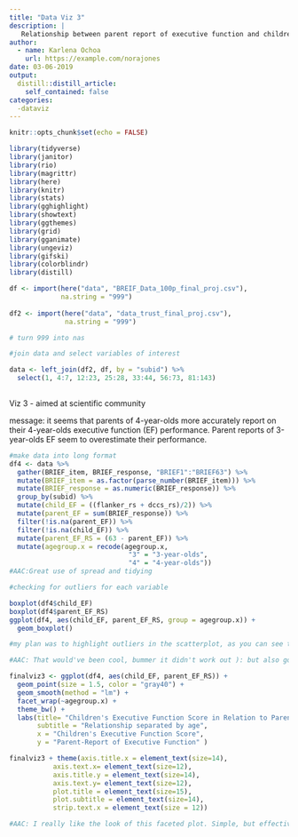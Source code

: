 ```yaml
---
title: "Data Viz 3"
description: |
   Relationship between parent report of executive function and children's perfomance.
author:
  - name: Karlena Ochoa
    url: https://example.com/norajones
date: 03-06-2019
output:
  distill::distill_article:
    self_contained: false
categories:
  -dataviz
---
```


```r
knitr::opts_chunk$set(echo = FALSE)
```

```r

library(tidyverse)
library(janitor)
library(rio)
library(magrittr)
library(here)
library(knitr)
library(stats)
library(gghighlight)
library(showtext)
library(ggthemes)
library(grid)
library(gganimate)
library(ungeviz)
library(gifski)
library(colorblindr)
library(distill)

```


```r

df <- import(here("data", "BREIF_Data_100p_final_proj.csv"),
             na.string = "999")
             
df2 <- import(here("data", "data_trust_final_proj.csv"),
              na.string = "999")

# turn 999 into nas

#join data and select variables of interest 

data <- left_join(df2, df, by = "subid") %>% 
  select(1, 4:7, 12:23, 25:28, 33:44, 56:73, 81:143)
  
```


Viz 3 - aimed at scientific community

message: it seems that parents of 4-year-olds more accurately report on their 4-year-olds executive function (EF) performance. Parent reports of 3-year-olds EF seem to overestimate their performance. 
```r

#make data into long format
df4 <- data %>%
  gather(BRIEF_item, BRIEF_response, "BRIEF1":"BRIEF63") %>%
  mutate(BRIEF_item = as.factor(parse_number(BRIEF_item))) %>%
  mutate(BRIEF_response = as.numeric(BRIEF_response)) %>% 
  group_by(subid) %>%  
  mutate(child_EF = ((flanker_rs + dccs_rs)/2)) %>% 
  mutate(parent_EF = sum(BRIEF_response)) %>% 
  filter(!is.na(parent_EF)) %>% 
  filter(!is.na(child_EF)) %>% 
  mutate(parent_EF_RS = (63 - parent_EF)) %>% 
  mutate(agegroup.x = recode(agegroup.x,
                              "3" = "3-year-olds",
                              "4" = "4-year-olds")) 
#AAC:Great use of spread and tidying

#checking for outliers for each variable 

boxplot(df4$child_EF)
boxplot(df4$parent_EF_RS)
ggplot(df4, aes(child_EF, parent_EF_RS, group = agegroup.x)) + 
  geom_boxplot()

#my plan was to highlight outliers in the scatterplot, as you can see there are no outliers. may do something else! Suggestions to make it look fancier?

#AAC: That would've been cool, bummer it didn't work out ): but also good that the data has no outliers :D 

finalviz3 <- ggplot(df4, aes(child_EF, parent_EF_RS)) +
  geom_point(size = 1.5, color = "gray40") +
  geom_smooth(method = "lm") +
  facet_wrap(~agegroup.x) +
  theme_bw() + 
  labs(title= "Children's Executive Function Score in Relation to Parent Report of Executive Function",
       subtitle = "Relationship separated by age", 
       x = "Children's Executive Function Score",
       y = "Parent-Report of Executive Function" )

finalviz3 + theme(axis.title.x = element_text(size=14),
           axis.text.x= element_text(size=12),
           axis.title.y = element_text(size=14),
           axis.text.y= element_text(size=12),
           plot.title = element_text(size=15),
           plot.subtitle = element_text(size=14),
           strip.text.x = element_text(size = 12))

#AAC: I really like the look of this faceted plot. Simple, but effective. My only question is that you said that "parents of 4-year-olds more accurately report on their 4-year-olds executive function (EF) performance. Parent reports of 3-year-olds EF seem to overestimate their performance", but despite this pattern, the linear models look kind of similar, despite having somewhat different intercepts, and seem to have similar slopes. I can see the relationship that you are talking about by looking at the scatterplot of points. Perhaps you could display this relationship as the average dfference between parent-reported scores and actual reported scores for the two age groups? Or highlight the specific details of the plot that display the relationship that you're talking about (also it could be that I just don't understand enough about stats :D )
```
